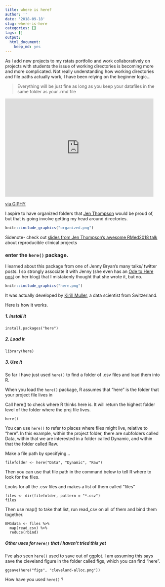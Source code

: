 ```yaml
---
title: where is here?
author: ''
date: '2018-09-18'
slug: where-is-here
categories: []
tags: []
output:
  html_document:
    keep_md: yes
---
```


As I add new projects to my rstats portfolio and work collaboratively on projects with students the issue of working directories is becoming more and more complicated. Not really understanding how working directories and file paths actually work, I have been relying on the beginner logic...

> Everything will be just fine as long as you keep your datafiles in the same folder as your .rmd file 

<iframe src="https://giphy.com/embed/vItkAzRz4wTv2" width="480" height="317" frameBorder="0" class="giphy-embed" allowFullScreen></iframe><p><a href="https://giphy.com/gifs/vintage-everyday-hindenburg-vItkAzRz4wTv2">via GIPHY</a></p>

I aspire to have organized folders that [Jen Thompson](@jent103) would be proud of, but that is going involve getting my head around directories.


```r
knitr::include_graphics("organized.png")
```



Sidenote- check out [slides from Jen Thompson's awesome RMed2018 talk](bit.ly/jlt-rmed2018) about reproducible clinical projects

### enter the `here()` package. 

I learned about this package from one of Jenny Bryan's many talks/ twitter posts. I so strongly associate it with Jenny (she even has an [Ode to Here post](https://github.com/jennybc/here_here) on her blog) that I mistakenly thought that she wrote it, but no. 

```r
knitr::include_graphics("here.png")
```
It was actually developed by [Kirill Muller](@krlmlr), a data scientist from Switzerland. 

Here is how it works. 

##### 1. Install it

```
install.packages("here")
```


##### 2. Load it
```
library(here)
```

##### 3. Use it

So far I have just used `here()` to find a folder of .csv files and load them into R. 

When you load the `here()` package, R assumes that "here" is the folder that your project file lives in

Call here() to check where R thinks here is. It will return the highest folder level of the folder where the proj file lives. 

```
here()
```

You can use `here()` to refer to places where files might live, relative to "here". In this example, within the project folder, there are subfolders called Data, within that we are interested in a folder called Dynamic, and within that the folder called Raw. 

Make a file path by specifying...

```
filefolder <- here("Data", "Dynamic", "Raw")
```

Then you can use that file path in the command below to tell R where to look for the files. 

Looks for all the .csv files and makes a list of them called "files"
```
files <- dir(filefolder, pattern = "*.csv")
files
```

Then use map() to take that list, run read_csv on all of them and bind them together.
```
EMGdata <- files %>%
  map(read_csv) %>% 
  reduce(rbind)

```

##### Other uses for `here()` that I haven't tried this yet

I've also seen `here()` used to save out of ggplot. I am assuming this says save the cleveland figure in the folder called figs, which you can find "here". 

```
ggsave(here("figs", "cleveland-alloc.png"))

```

How have you used `here()` ?
